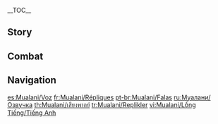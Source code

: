 {{CharacterTabs}}
{{LanguageTabs}}
__TOC__
==Story==
{{VO/Story
|character           = Mualani
|language            = en
|name                = Mualani

<!-- Hello -->
|vo_01_01_title      = Hello
|vo_01_01_file       = VO_{language}{character} Hello.ogg
|vo_01_01_tx         = Thank you for joining me, [[Traveler]]. I'm Mualani, a guide from the [[People of the Springs]]. If you need anything, just raise your hand and let me know! Now, please stow your weapon, secure your belongings, keep a firm hold on [[Paimon]], and, most importantly, let go of your troubles. I prepared a Sharky Surfboard for you, so hop on and try not to fall! Alrighty... let the journey begin!
|vo_01_01_mention    = Paimon

<!-- Chats -->
|vo_02_01_title      = Chat: Going Out
|vo_02_01_file       = VO_{language}{character} Chat - Going Out.ogg
|vo_02_01_tx         = The most important part of going out to have fun is... well, going out! So just show up and I'll handle the rest.

|vo_02_02_title      = Chat: Chasing Waves
|vo_02_02_file       = VO_{language}{character} Chat - Chasing Waves.ogg
|vo_02_02_tx         = Ever tried chasing waves before? You wanna try? Well? Well? C'mon, no time like the present! I'll help you find the closest beach.

|vo_02_03_title      = Chat: Unity
|vo_02_03_file       = VO_{language}{character} Chat - Unity.ogg
|vo_02_03_tx         = You can only do so much on your own, but with a group, anything's possible!

<!-- Weather -->
|vo_03_01_title      = When It Rains
|vo_03_01_file       = VO_{language}{character} When It Rains.ogg
|vo_03_01_tx         = Woohoo! The slippery ground here is perfect for sliding around on a surfboard!

|vo_03_02_title      = When Thunder Strikes
|vo_03_02_file       = VO_{language}{character} When Thunder Strikes.ogg
|vo_03_02_tx         = Whoa! Did you see that? Where did it strike!?

|vo_03_03_title      = When It Snows
|vo_03_03_file       = VO_{language}{character} When It Snows.ogg
|vo_03_03_tx         = <nowiki>*</nowiki>shivering* C'mon, let's finish up and head back. I need a good soak in the hot springs...

|vo_03_04_title      = When the Sun Is Out
|vo_03_04_file       = VO_{language}{character} When the Sun Is Out.ogg
|vo_03_04_tx         = Ah, this weather makes me wanna lay down and catch some rays... Perfect sunbathing conditions!

|vo_03_05_title      = When the Wind Is Blowing
|vo_03_05_file       = VO_{language}{character} When the Wind Is Blowing.ogg
|vo_03_05_tx         = When the wind picks up, the waves pick up too. Now's the perfect time to try some epic tricks!

|vo_03_06_title      = In the Desert
|vo_03_06_file       = VO_{language}{character} In the Desert.ogg
|vo_03_06_tx         = Sand surfing sounds like a blast! You know I'm up for the challenge!

<!-- Greetings -->
|vo_04_01_title      = Good Morning
|vo_04_01_file       = VO_{language}{character} Good Morning.ogg
|vo_04_01_tx         = Good news, I didn't oversleep today! Time to reward myself with a super fancy breakfast.

|vo_04_02_title      = Good Afternoon
|vo_04_02_file       = VO_{language}{character} Good Afternoon.ogg
|vo_04_02_tx         = <nowiki>*</nowiki>yawn* Knew I should've slept in... Shoot, why does it look like there's a bunch of [[Mora]]-shaped dots floating in front of me... Guess this means I need a nap this afternoon.

|vo_04_03_title      = Good Evening
|vo_04_03_file       = VO_{language}{character} Good Evening.ogg
|vo_04_03_tx         = Want me to bring in something to eat? I can get it here piping hot! Trust me, my surfboard's got the speed you need!

|vo_04_04_title      = Good Night
|vo_04_04_file       = VO_{language}{character} Good Night.ogg
|vo_04_04_tx         = Shoot... I'm too pumped up from dancing at the bonfire. There goes my sleep for the night... *sigh*

<!-- About -->
|vo_05_01_title      = About {character}: Flagship Product
|vo_05_01_file       = VO_{language}{character} About {character} - Flagship Product.ogg
|vo_05_01_tx         = I've carefully picked everything I sell in the shop, from the variety and quality of the products to the functionality and colors. But if you wanna know the best item in my shop, I'd have to say it's this inflatable swimsuit. It's perfect if you're not a confident swimmer. It can inflate instantly to become a life preserver, which makes swimming way safer!<br>You can wear it out of the water, too. Personally, I love wearing it to parties. It's a real showstopper! See, just do this, and you can bounce around... boing... boing...<br>Oh, and it even comes in lucky colors!

|vo_05_02_title      = About {character}: Dancing
|vo_05_02_friendship = 4
|vo_05_02_file       = VO_{language}{character} About {character} - Dancing.ogg
|vo_05_02_tx         = Everyone loves to visit our tribe for vacation. The plants and nature here really seem to connect with people. They feel like friends, you know?<br>The rolling waves, swaying seagrass, fluttering leaves... They're all like beloved dance instructors to me. Just follow their beat and rhythm, maybe give a twirl, a bit of side-to-side, and you're dancing! Well? Don't just stand there. C'mon, give it a go!

<!-- About Us -->
|vo_06_01_title      = About Us: Greetings
|vo_06_01_file       = VO_{language}{character} About Us - Greetings.ogg
|vo_06_01_tx         = C'mon, you have to check out these surfboards! There's all kinds of patterns, materials, and colors to pick from! What's your lucky color? Huh? You don't have one? Then lemme pick one for you!

|vo_06_02_title      = About Us: Mutual Trust
|vo_06_02_quest      = Black Stone Under a White Stone
|vo_06_02_friendship = 6
|vo_06_02_file       = VO_{language}{character} About Us - Mutual Trust.ogg
|vo_06_02_tx         = We've been through so much together &mdash; the [[Night Kingdom]], the mysterious island... I'd say that definitely makes us companions who can trust each other with our lives. If you ever get lost on the road, just let me know! I'm a pretty good guide, if a do say so myself! I'll find a way forward even if that means carving out an entirely new path with my surfboard!

<!-- Miscellany I -->
|vo_07_01_title      = About the [[Vision]]
|vo_07_01_friendship = 4
|vo_07_01_file       = VO_{language}{character} About the Vision.ogg
|vo_07_01_tx         = For a while, I hung my Vision on my swimming floater. After all, its azure color matches really well. But later, I completely forgot about it while playing volleyball with my friends. The floater landed on the sand, and I swear I almost heard something break! But, when I checked, my Vision was still in one piece! So, all in all, I think it was actually a sign of good luck!

|vo_07_02_title      = Something to Share
|vo_07_02_file       = VO_{language}{character} Something to Share.ogg
|vo_07_02_tx         = You're not scared of dogs, right? 'Cause you have to meet my family's dog! He loves to play and tries to get pets from anyone he sees. I always bring him to the water to play. He even knows how to surf, actually. That's my little doggie, already carving the waves better than me!<br>I'll introduce you sometime. I'm sure his tail will be wagging and whirling like a propeller. Just be careful not to get whacked... It hurts, hahahaha!

|vo_07_03_title      = Interesting Things
|vo_07_03_file       = VO_{language}{character} Interesting Things.ogg
|vo_07_03_tx         = The [[Koholasaur]]s around the People of the Springs love hot springs just as much as we do. We often find them soaking in the same springs as us. But if you're unsure about their temper, it's best to keep your distance.<br>Oh? How do you judge the temperament of a Koholasaur? Haha, my method is super simple. Just slowly approach them, and you'll know pretty quick... If they don't bite, they're probably pretty chill... If they do try to bite, well... just think of it like a little love nip, I guess.

<!-- About Others -->
|vo_08_01_title      = About [[Mavuika]]
|vo_08_01_friendship = 4
|vo_08_01_file       = VO_{language}{character} About Mavuika.ogg
|vo_08_01_tx         = The [[Pyro Archon]] is the most respected figure in all of [[Natlan]]. I really admire her, not only because she's the Pyro Archon, but because... she looks super cool when she surfs!<br>I've challenged her to a race before, actually... Huh? You wanna know who was faster? In that case, let's race, and I'll tell you once you beat me!
|vo_08_01_mention    = Mavuika

|vo_08_02_title      = About [[Kachina]]
|vo_08_02_friendship = 4
|vo_08_02_file       = VO_{language}{character} About Kachina.ogg
|vo_08_02_tx         = Kachina is incredibly gentle and kind. From everything she says, it's clear she's always thinking about others. She has so many great qualities, but she's constantly overlooked and ridiculed because she doesn't stand up for herself. *sigh* I know she can handle herself, it's just... I worry about her lack of confidence. More often than not, she ends up believing the awful things people say about her. So, I've made it my personal mission to encourage her and share her strengths with all the people around me. I'm sure one day, everyone will see her in a new light!
|vo_08_02_mention    = Kachina

|vo_08_03_title      = About [[Kinich]]
|vo_08_03_friendship = 4
|vo_08_03_file       = VO_{language}{character} About Kinich.ogg
|vo_08_03_tx         = [[Ajaw]] will say more in a day than Kinich in a whole year. It can't be easy having to deal with all of Ajaw's antics, but somehow Kinich always manages to do his own thing. Now that I think about it, the only time they seem equally uninterested is when I talk about horoscopes...
|vo_08_03_mention    = Kinich,Ajaw

|vo_08_04_title      = About [[Chasca]]
|vo_08_04_friendship = 4
|vo_08_04_file       = VO_{language}{character} About Chasca.ogg
|vo_08_04_tx         = I met Chasca when I was little. We even fought over toys a few times... I was pretty surprised when I heard she became a Peacekeeper. They say some people mature really slowly, while others grow up in an instant. Sometimes, I wonder if I've even started...
|vo_08_04_mention    = Chasca

|vo_08_05_title      = About [[Citlali]]
|vo_08_05_friendship = 4
|vo_08_05_file       = VO_{language}{character} About Citlali.ogg
|vo_08_05_tx         = Granny Citlali is without a doubt the most experienced priestess I've ever seen. She's more than just an elder, she's like the coolest elder ever! Her predictions are always super accurate. A long time ago, she said the lucky colors for my business were pink and blue. Sure enough, pink and blue floaters are now my top sellers!<br>While I was bugging her... uh, I mean, visiting her recently, she mentioned there was an outlander who could bring me good fortune... Ah, wait a sec! Aren't you an outlander!?
|vo_08_05_mention    = Citlali

|vo_08_06_title      = About [[Iansan]]
|vo_08_06_friendship = 4
|vo_08_06_file       = VO_{language}{character} About Iansan.ogg
|vo_08_06_tx         = Iansan is the pride of the [[Collective of Plenty]] and all of Natlan. She's been a part of so many [[Pilgrimage]]s, and is still unbeaten to this day! I registered for her training class, actually, paid the tuition fee and everything. I just haven't started because, uh... I've been too busy to train...<br>Okay, fine. I'll admit... When I saw what Kachina looked like when she finished her training, I heard a voice inside me say, "Hey, you belong in the water. Stay on dry land for too long, and you'll wind up stranded there." Sometimes, you've just gotta listen to your heart!
|vo_08_06_mention    = Iansan,Kachina

|vo_08_07_title      = About [[Xilonen]]
|vo_08_07_friendship = 4
|vo_08_07_file       = VO_{language}{character} About Xilonen.ogg
|vo_08_07_tx         = If the Pyro Archon acknowledges a craftsperson, then you know she's good. Even if an [[Ancient Name]] got all smashed up, I bet she could make it good as new again. Wait, did I just jinx something? An Ancient Name absolutely cannot get smashed. That would be so bad. I take it back! I take it back! I didn't say anything. And you didn't hear anything either, alright?
|vo_08_07_mention    = Xilonen

|vo_08_08_title      = About [[Ifa]]
|vo_08_08_friendship = 4
|vo_08_08_file       = VO_{language}{character} About Ifa.ogg
|vo_08_08_tx         = Ifa is the best! No matter what we invite him to do, he's always happy to join. And he's super quick and efficient at everything, too. If he wasn't already working as a vet, I think he'd make a pretty great water sports coach. Hmm? Is he from a different tribe? Well, yeah, but that won't be a problem at all!
|vo_08_08_mention    = Ifa

|vo_08_09_title      = About [[Yumemizuki Mizuki]]
|vo_08_09_friendship = 4
|vo_08_09_file       = VO_{language}{character} About Yumemizuki Mizuki.ogg
|vo_08_09_tx         = Wow, you really know just about everybody! Mizuki's a good friend of the People of the Springs. She might come across as the quiet type, but she's actually really chatty. Whatever the conversation, she can keep it going for as long as you let her... Hehe, it's easy to lose track of time when you're talking to her.<br>Oh, this reminds me! She's opening a new branch of her business in Natlan soon. Have you got time? You wanna come show your support? I'm gonna give her some purple floaters as a gift. I hope she likes them!
|vo_08_09_mention    = Yumemizuki Mizuki

|vo_08_10_title      = About [[Varesa]]
|vo_08_10_friendship = 4
|vo_08_10_file       = VO_{language}{character} About Varesa.ogg
|vo_08_10_tx         = Varesa... Oh! Varesa! She's that girl who has super strength, but never does so well in the Pilgrimage, right? Iansan brought her here for swimming training once. She used to lie on the beach reading comics during her down time, so I got to read a few over her shoulder. She can list off the names of so many ancient heroes, including loads from the People of the Springs &mdash; even ones I didn't really know of! She's pretty awesome.
|vo_08_19_mention    = Varesa

<!-- More About -->
|vo_09_01_title      = More About {character}: I
|vo_09_01_file       = VO_{language}{character} More About {character} - 01.ogg
|vo_09_01_tx         = Hey, got a moment? Wanna come over and chat? We could go to the hot springs, or anywhere, really. I'm not picky. I don't get opportunities like this very often, so I've brought my [[Kamera]] with me. I'll even show you some cool poses and tricks. Trust me, we'll definitely get some cool group photos today!

|vo_09_02_title      = More About {character}: II
|vo_09_02_friendship = 3
|vo_09_02_file       = VO_{language}{character} More About {character} - 02.ogg
|vo_09_02_tx         = Being a good guide means relying on experience. Our ancestors left behind many practices to learn from. But don't worry, I'm not the type to blindly follow old advice and customs. I only swear by the ones I've tried and found to be useful.<br>Huh? Which ones were a bust? Hmm... Well, one time I was out exploring, and I could see a river with a bridge up ahead. But the map wanted me to cross the river with a boat. I measured the river's current and then checked the bridge for any traps or hidden dangers... But, in the end, it turned out that our ancestors didn't recommend using the bridge because... it hadn't been built yet! <br>So, yeah. Experience is key...

|vo_09_03_title      = More About {character}: III
|vo_09_03_friendship = 4
|vo_09_03_file       = VO_{language}{character} More About {character} - 03.ogg
|vo_09_03_tx         = I love guiding visitors from other places! At the end of our tours, they always thank me for introducing them to Natlan's local customs. But honestly, I'm equally grateful to them for sharing their experiences with me, chatting about their hometown, and telling me stories I've never heard before... So, in a way, every trip turns into my own kind of journey, as well!

|vo_09_04_title      = More About {character}: IV
|vo_09_04_friendship = 5
|vo_09_04_file       = VO_{language}{character} More About {character} - 04.ogg
|vo_09_04_tx         = I try my best to play it cool when making new friends, but... hehe... Sometimes people pull me aside and tell me I'm too enthusiastic, to the point of being a little overwhelming. So, now, I try to tone it down a bit at the beginning, and let them warm up to me first...<br>Oh, and please tell me if I'm ever too much, okay? Don't worry about hurting my feelings. You could even write me an anonymous note, if you want. I promise I'll make it right!

|vo_09_05_title      = More About {character}: V
|vo_09_05_quest      = Black Stone Under a White Stone
|vo_09_05_friendship = 6
|vo_09_05_file       = VO_{language}{character} More About {character} - 05.ogg
|vo_09_05_tx         = Challenges have a way of revealing a person's true potential. Participating in the Pilgrimage really made me understand that! But, in a tough situation, I still think two people are better than one. Every person counts... By working together, we can make our own miracles!<br>Take the [[Night Warden Wars]], for example... We're not the only ones in this fight. What about the heroes who defended Natlan in ages past, or the younger generations who will fight for us in the future. Our combined efforts are what push Natlan forward. If you ask me, that's the real meaning of "Umoja."

<!-- Miscellany II -->
|vo_10_01_title      = {character}'s Hobbies
|vo_10_01_file       = VO_{language}{character} Hobbies.ogg
|vo_10_01_tx         = Swimming, diving, water skiing, surfing, parasailing, beach volleyball, water volleyball, rowing, snorkeling, holding my breath underwater... Whew, I don't think I could ever list all my favorite activities, not even if I had an extra pair of hands. Sometimes, when I get tired, I just float on the water and relax... I've even fallen asleep a few times. It may be comfortable, but you pay the price when you wake up and realize you've drifted into the middle of nowhere. I always get an earful from the elders when that happens...

|vo_10_02_title      = {character}'s Troubles
|vo_10_02_file       = VO_{language}{character} Troubles.ogg
|vo_10_02_tx         = Whenever I'm feeling down, I tell myself, "C'mon, it's okay. It's just bad luck. Having one terrible day doesn't mean things will stay that way." That usually helps me feel a little better. But if that still doesn't help, I go Spiritway surfing and shout my lungs out on the high-speed twists and turns. Going for a few rides always makes me feel like I've well and truly left my troubles in the dust.

|vo_10_03_title      = Favorite Food
|vo_10_03_file       = VO_{language}{character} Favorite Food.ogg
|vo_10_03_tx         = I like a big tray of seafood, no turf, all surf! And no veggies either! One bite makes me feel like a little fish swimming around the sea... Ah, so satisfying!

|vo_10_04_title      = Least Favorite Food
|vo_10_04_file       = VO_{language}{character} Least Favorite Food.ogg
|vo_10_04_tx         = I regret secretly pouring my glass of milk into the hot springs as a kid. If I actually drank it, maybe I wouldn't be quite so short... But, it's whatever. I promised Auntie [[Atea]] I'd never do that again! I drink all my milk now, so it shouldn't be too late to grow a little taller! The same goes for you &mdash; we can all learn from my childhood mistakes!
|vo_10_04_mention    = Atea

<!-- Receiving a Gift -->
|vo_11_01_title      = Receiving a Gift: I
|vo_11_01_file       = VO_{language}{character} Receiving a Gift - 01.ogg
|vo_11_01_tx         = Wow, this is amazing! Makes me want to hop on my surfboard and do three whole flips without touching the ground!

|vo_11_02_title      = Receiving a Gift: II
|vo_11_02_file       = VO_{language}{character} Receiving a Gift - 02.ogg
|vo_11_02_tx         = Got any more? This would be a huge hit at a party!

|vo_11_03_title      = Receiving a Gift: III
|vo_11_03_file       = VO_{language}{character} Receiving a Gift - 03.ogg
|vo_11_03_tx         = Maybe we could soak it some hot spring water for a bit? That could improve the texture!

<!-- Birthday -->
|vo_12_01_title      = Birthday
|vo_12_01_file       = VO_{language}{character} Birthday (Aether).ogg
|vo_12_01_tx         = {{A|VO Mualani Birthday (Lumine).ogg}} Happy birthday! Don't open your gifts just yet. I picked this restaurant just for you, it's the most popular one around... I bet you've already gotten loads of well-wishes from your friends, but what if I told you even more people from your journey wanted to help you celebrate? What do you think?<br>Hehe! C'mon, have a seat and let's bring on the birthday wishes! Ahem... Excuse me, everyone! Your attention, please! Today is my friend's birthday! A noble and formidable hero who's defeated ferocious beasts and healed countless souls! C'mon, let's give {{MC|m=him|f=her}} our warmest birthday wishes! Alright, you guys over there, say it with me, "Here's to good fortune on your adventures!" Great! And you guys over there... "Here's to success in battle!" Perfect! Finally, all together, now... Happy birthday, {{Traveler}}! Here's to good luck, good health, and much happiness!

<!-- Feelings About Ascension -->
|vo_13_01_title      = Feelings About Ascension: Intro
|vo_13_01_ascension  = 1
|vo_13_01_file       = VO_{language}{character} Feelings About Ascension - 01.ogg
|vo_13_01_tx         = Sweet! Just what I needed! Keep 'em coming!

|vo_13_02_title      = Feelings About Ascension: Building Up
|vo_13_02_ascension  = 2
|vo_13_02_file       = VO_{language}{character} Feelings About Ascension - 02.ogg
|vo_13_02_tx         = Nice! Looks like my strength is on the rise! Now, how about a friendly game of beach volleyball? I won't hold back!

|vo_13_03_title      = Feelings About Ascension: Climax
|vo_13_03_ascension  = 4
|vo_13_03_file       = VO_{language}{character} Feelings About Ascension - 03.ogg
|vo_13_03_tx         = It's my lucky day, I just know it! Feels like I could even conquer those massive waves I bailed on last time. No time to lose, bring on the challenge!

|vo_13_04_title      = Feelings About Ascension: Conclusion
|vo_13_04_ascension  = 6
|vo_13_04_file       = VO_{language}{character} Feelings About Ascension - 04.ogg
|vo_13_04_tx         = For the safety of the tour group, I usually stop my clients from wandering into dangerous places... But I know there will always be situations where there's no choice but to face danger head-on. So, let me join you on your journey. If we work together, there's nothing we can't overcome!
}}

==Combat==
{{Combat VO
|character           = Mualani
|language            = en

<!-- Elemental Skill -->
|skill_1_tx          = Let's ride!
|skill_2_tx          = Carving waves~
|skill_3_tx          = Faster!
|skill_4_tx          = ''(Sharky's Surging Bite)'' Woohoo~!
|skill_5_tx          = ''(Sharky's Surging Bite)'' Amazing!
|skill_6_tx          = ''(Sharky's Surging Bite)'' Surf's up!

<!-- Elemental Burst -->
|burst_1_tx          = Catch an epic wave! Woosh~!
|burst_2_tx          = Let's shred, Sharky!
|burst_3_tx          = Check this out! Best of luck!

<!-- Sprint Start -->
|sprint-s_1_tx       = Off we go!
|sprint-s_2_tx       = Need a surfboard?
|sprint-s_3_file     = Sprint Start 03

<!-- Deploying Wind Glider -->
|glider_1_file       = Deploying Wind Glider 01,Deploying Wind Glider 02,Deploying Wind Glider 03

<!-- Opening Treasure Chest -->
|chest_1_tx          = I told you today's our lucky day!
|chest_2_tx          = The best stuff's always at the bottom!
|chest_3_tx          = Oh no, I dropped it! Quick, pick it up! Hope I didn't just jinx us...

<!-- Low HP -->
|low-hp_1_tx         = I must protect my clients!
|low-hp_2_tx         = Not my lucky day...
|low-hp_3_tx         = I got this... I got this!

<!-- Ally Low HP -->
|ally-low-hp_1_tx    = You're not fighting alone!
|ally-low-hp_2_tx    = That's it, lemme at 'em!

<!-- Fallen -->
|fallen_1_tx         = What kinda guide... falls behind...
|fallen_2_tx         = "No one fights alone"...
|fallen_3_tx         = The journey's... over...

<!-- Light Hit Taken -->
|hit-l_1_tx          = Hey, c'mon now!
|hit-l_1_file        = Light Hit Taken 02
|hit-l_2_file        = Light Hit Taken 01,Light Hit Taken 03,Light Hit Taken 04,Light Hit Taken 05,Light Hit Taken 06

<!-- Heavy Hit Taken -->
|hit-h_1_tx          = Chill out!
|hit-h_2_tx          = Watch the surfboard...
|hit-h_3_file        = Heavy Hit Taken 03,Heavy Hit Taken 04,Heavy Hit Taken 05,Heavy Hit Taken 06

<!-- Joining Party -->
|join_1_tx           = Whoa, what a lineup! We'll be unstoppable!
|join_2_tx           = Hey, guys! How's it going?
|join_3_tx           = Woohoo! Let's goooooo~!

<!-- Character Idles -->
|idle_1_file         = Standby 01

<!-- Light Attack -->
|atk-l_1_file        = Light Attack 01,Light Attack 02,Light Attack 03,Light Attack 04,Light Attack 05,Light Attack 06,Light Attack 07

<!-- Mid Attack -->
|atk-m_1_file        = Mid Attack 01,Mid Attack 02,Mid Attack 03

<!-- Heavy Attack -->
|atk-h_1_file        = Heavy Attack 01,Heavy Attack 02,Heavy Attack 03

<!-- Climbing -->
|climb_1_file        = Climbing 01,Climbing 02,Climbing 03

<!-- Climbing Breath -->
|climb-b_1_file      = Climbing Breath 01,Climbing Breath 02,Climbing Breath 03

<!-- Jumping -->
|jump_1_file         = Jumping 01,Jumping 02,Jumping 03,Jumping 04,Jumping 05

<!-- Nightsoul Transmission -->
|nightsoul_1_actual_tx = Woohoo!
}}

==Navigation==
{{Character Navbox|vo}}

[[es:Mualani/Voz]]
[[fr:Mualani/Répliques]]
[[pt-br:Mualani/Falas]]
[[ru:Муалани/Озвучка]]
[[th:Mualani/เสียงพากย์]]
[[tr:Mualani/Replikler]]
[[vi:Mualani/Lồng Tiếng/Tiếng Anh]]
